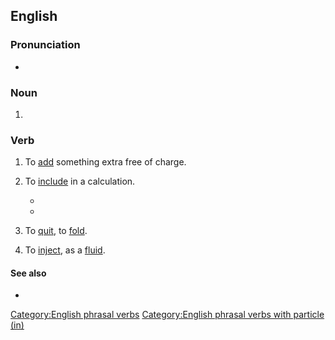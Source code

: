 {{also|throw-in|throwin'}}
==English==

===Pronunciation===
* {{audio|en|En-au-throw in.ogg|Audio (AU)}}

===Noun===
{{en-noun}}

# {{alternative form of|en|throw-in}}

===Verb===
{{en-verb|throw<,,threw,thrown> in}}

# {{lb|en|transitive|informal}} To [[add]] something extra free of charge.
#: {{ux|en|If you take the large size, we'll '''throw in''' a set of tea towels.}}
# {{lb|en|transitive|informal}} To [[include]] in a calculation.
#* {{quote-web|en|date=2017 March 1|author=Anthony Zurcher|title=Trump addresses Congress: A kinder, gentler president|url=http://www.bbc.com/news/world-us-canada-39124349|work=BBC News|passage='''Throw in''' Mr Trump's promise of a "great, great wall along our southern border" - with estimates starting at $12bn - and "massive tax relief for the middle class", and the price tag for his speech proposals is on an express elevator to astronomical.}}
#* {{quote-journal|en|date=2020 December 2|author=Paul Bigland|title=My weirdest and wackiest Rover yet|journal=Rail|page=65|text=There's something special about tidal estuaries, due to the abundance of wildlife and the ever-changing scenes as the water ebbs or rises. '''Throw in''' some moody skies and filtered sunlight, and the views can resemble a painting by Turner - only you don't have to go to the National Gallery to see this, it's brought to your seat on a train.}}
# {{lb|en|idiomatic}} To [[quit]], to [[fold]]. {{rfex|en}} <!--transitive or not?-->
# {{lb|en|transitive|archaic}} To [[inject]], as a [[fluid]].

====See also====
* {{l|en|throw in with}}

[[Category:English phrasal verbs]]
[[Category:English phrasal verbs with particle (in)]]
